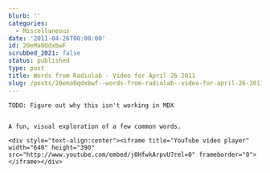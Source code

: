 ```yaml
---
blurb: ''
categories:
  - Miscellaneous
date: '2011-04-26T00:00:00'
id: 20eMa0QdxbwF
scrubbed_2021: false
status: published
type: post
title: Words from Radiolab - Video for April 26 2011
slug: /posts/20ema0qdxbwf--words-from-radiolab--video-for-april-26-2011
---
```


```
TODO: Figure out why this isn't working in MDX


A fun, visual exploration of a few common words. 

<div style="text-align:center"><iframe title="YouTube video player" width="640" height="390" src="http://www.youtube.com/embed/j0HfwkArpvU?rel=0" frameborder="0"> </iframe></div>
```
